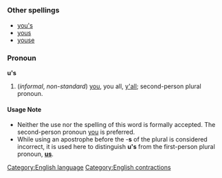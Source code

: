 =={{en}}==
===Other spellings===
*[[you's]]
*[[yous]]
*[[youse]]

===Pronoun===
'''u's'''

#(''informal'', ''non-standard'') [[you]], you all, [[y'all]]; second-person plural pronoun.

====Usage Note====
*Neither the use nor the spelling of this word is formally accepted. The second-person pronoun [[you]] is preferred.
*While using an apostrophe before the -'''s''' of the plural is considered incorrect, it is used here to distinguish '''u's''' from the first-person plural pronoun, '''[[us]]'''.

[[Category:English language]]
[[Category:English contractions]]